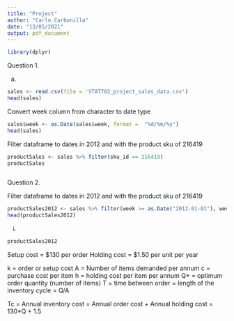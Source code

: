 ```yaml
---
title: "Project"
author: "Carlo Carbonilla"
date: "13/05/2021"
output: pdf_document
---
```

```r
library(dplyr)
```

Question 1.

(a)

```r
sales <- read.csv(file = 'STAT702_project_sales_data.csv')
head(sales)
```


Convert week column from character to date type
```r
sales$week <- as.Date(sales$week, format =  "%d/%m/%y")
head(sales)
```

Filter dataframe to dates in 2012 and with the product sku of 216419
```r
productSales <- sales %>% filter(sku_id == 216419)
productSales
```

```r

```


Question 2.

Filter dataframe to dates in 2012 and with the product sku of 216419
```r
productSales2012 <- sales %>% filter(week >= as.Date("2012-01-01"), week <= as.Date("2012-12-31"), sku_id == 216419)
head(productSales2012)
```

i.
```r
productSales2012
```

Setup cost = $130 per order
Holding cost = $1.50 per unit per year

k = order or setup cost
A = Number of items demanded per annum
c = purchase cost per item
h = holding cost per item per annum
Q* = optimum order quantity (number of items)
T = time between order = length of the inventory cycle = Q/A


Tc = Annual inventory cost = Annual order cost + Annual holding cost
   = 130*Q + 1.5

























